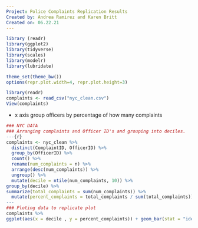 ```yaml
---
Project: Police Complaints Replication Results
Created by: Andrea Ramirez and Karen Britt
Created on: 06.22.21
---
```


```r
library (readr)
library(ggplot2)
library(tidyverse)
library(scales)
library(modelr)
library(lubridate)

theme_set(theme_bw())
options(repr.plot.width=4, repr.plot.height=3)
```

```r
library(readr)
complaints <- read_csv("nyc_clean.csv")
View(complaints)
```

- x axis group officers by percentage of how many complaints

```r
### NYC DATA
### Arranging complaints and Officer ID's and grouping into deciles.
---{r}
complaints <- nyc_clean %>%
  distinct(ComplaintID, OfficerID) %>%
  group_by(OfficerID) %>%
  count() %>%
  rename(num_complaints = n) %>%
  arrange(desc(num_complaints)) %>%
  ungroup() %>%
  mutate(decile = ntile(num_complaints, 10)) %>%
group_by(decile) %>%
summarize(total_complaints = sum(num_complaints)) %>%
  mutate(percent_complaints = total_complaints / sum(total_complaints))
---
### Ploting data to replicate plot
complaints %>%
ggplot(aes(x = decile , y = percent_complaints)) + geom_bar(stat = "identity")

```